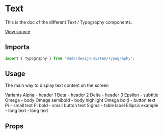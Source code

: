 <!--- Typography.stories.mdx --->


<Meta title="Design System/Technical Components/Typography" component={Typography} />

# Text

This is the doc of the different Text / Typography components.

[View source](https://github.com/strapi/design-system/tree/develop/packages/strapi-design-system/src/Typography)

## Imports

```js
import { Typography } from '@add/design-system/Typography';
```

## Usage

The main way to display text content on the screen

<Canvas>
  <Story name="variants">
    <Box>
      <Typography variant="beta">Variants</Typography>
      <Divider />
      <Box paddingTop={2} paddingLeft={4}>
        <Typography variant="alpha">Alpha - header 1</Typography>
      </Box>
      <Box paddingTop={2} paddingLeft={4}>
        <Typography variant="beta">Beta - header 2</Typography>
      </Box>
      <Box paddingTop={2} paddingLeft={4}>
        <Typography variant="delta">Delta - header 3</Typography>
      </Box>
      <Box paddingTop={2} paddingLeft={4}>
        <Typography variant="epsilon">Epsilon - subtitle</Typography>
      </Box>
      <Box paddingTop={2} paddingLeft={4}>
        <Typography variant="omega">Omega - body</Typography>
      </Box>
      <Box paddingTop={2} paddingLeft={4}>
        <Typography variant="omega" fontWeight="semiBold">
          Omega semibold - body highlight
        </Typography>
      </Box>
      <Box paddingTop={2} paddingLeft={4}>
        <Typography variant="omega" fontWeight="bold">
          Omega bold - button text
        </Typography>
      </Box>
      <Box paddingTop={2} paddingLeft={4}>
        <Typography variant="pi">Pi - small text</Typography>
      </Box>
      <Box paddingTop={2} paddingLeft={4}>
        <Typography variant="pi" fontWeight="bold">
          Pi bold - small button text
        </Typography>
      </Box>
      <Box paddingTop={2} paddingLeft={4}>
        <Typography variant="sigma">Sigma - table label</Typography>
      </Box>
      <Box paddingTop={2} paddingLeft={4} width="200px">
        <Typography ellipsis>Ellipsis example - long text - long text</Typography>
      </Box>
    </Box>
  </Story>
</Canvas>

## Props

<ArgsTable of={TypographyProps} />
